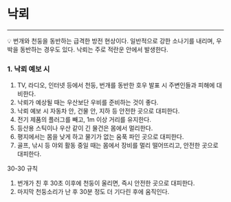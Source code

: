 
# 낙뢰

---

<aside>
💡 번개와 천둥을 동반하는 급격한 방전 현상이다. 일반적으로 강한 소나기를 내리며, 우박을 동반하는 경우도 
있다. 낙뢰는 주로 적란운 안에서 발생한다.

</aside>

### 1. 낙뢰 예보 시

1. TV, 라디오, 인터넷 등에서 천둥, 번개를 동반한 호우 발표 시 주변인들과 피해에 대비한다.
2. 낙뢰가 예상될 때는 우산보단 우비를 준비하는 것이 좋다.
3. 낙뢰 예보 시 자동차 안, 건물 안, 지하 등 안전한 곳으로 대피한다.
4. 전기 제품의 플러그를 빼고, 1m 이상 거리를 유지한다.
5. 등산용 스틱이나 우산 같이 긴 물건은 몸에서 멀리한다.
6. 평지에서는 몸을 낮게 하고 물기가 없는 움푹 파인 곳으로 대피한다.
7. 골프, 낚시 등 야외 활동 중일 때는 몸에서 장비를 멀리 떨어뜨리고, 안전한 곳으로 대피한다.

30-30 규칙

1. 번개가 친 후 30초 이후에 천둥이 울리면, 즉시 안전한 곳으로 대피한다.
2. 마지막 천둥소리가 난 후 30분 정도 더 기다린 후에 움직인다.

